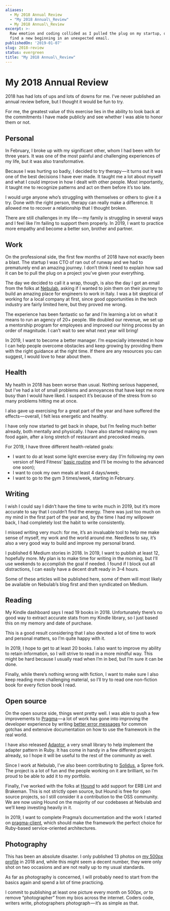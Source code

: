 ```yaml
---
aliases:
  - My 2018 Annual Review
  - "My 2018 Annual\_Review"
  - My 2018 Annual\_Review
excerpt: >-
  Raw emotion and coding collided as I pulled the plug on my startup, only to
  find a new beginning in an unexpected email.
publishedOn: '2019-01-07'
slug: 2018-review
status: evergreen
title: "My 2018 Annual\_Review"
---
```

# My 2018 Annual Review

2018 has had lots of ups and lots of downs for me. I’ve never published an annual review before, but I thought it would be fun to try.

For me, the greatest value of this exercise lies in the ability to look back at the commitments I have made publicly and see whether I was able to honor them or not.

## Personal

In February, I broke up with my significant other, whom I had been with for three years. It was one of the most painful and challenging experiences of my life, but it was also transformative.

Because I was hurting so badly, I decided to try therapy — it turns out it was one of the best decisions I have ever made. It taught me a lot about myself and what I could improve in how I dealt with other people. Most importantly, it taught me to recognize patterns and act on them before it’s too late.

I would urge anyone who’s struggling with themselves or others to give it a try. Done with the right person, therapy can really make a difference. It allowed me to recover a relationship that I thought broken.

There are still challenges in my life — my family is struggling in several ways and I feel like I’m failing to support them properly. In 2019, I want to practice more empathy and become a better son, brother and partner.

## Work

On the professional side, the first few months of 2018 have not exactly been a blast. The startup I was CTO of ran out of runway and we had to prematurely end an amazing journey. I don’t think I need to explain how sad it can be to pull the plug on a project you’ve given your everything.

The day we decided to call it a wrap, though, is also the day I got an email from the folks at [Nebulab](https://www.nebulab.it), asking if I wanted to join them on their journey to build an amazing place for engineers to work in Italy. I was a bit skeptical of working for a local company at first, since good opportunities in the tech industry are fairly limited here, but they proved me wrong.

The experience has been fantastic so far and I’m learning a lot on what it means to run an agency of 20+ people. We doubled our revenue, we set up a mentorship program for employees and improved our hiring process by an order of magnitude. I can’t wait to see what next year will bring!

In 2019, I want to become a better manager. I’m especially interested in how I can help people overcome obstacles and keep growing by providing them with the right guidance at the right time. If there are any resources you can suggest, I would love to hear about them.

## Health

My health in 2018 has been worse than usual. Nothing serious happened, but I’ve had a lot of small problems and annoyances that have kept me more busy than I would have liked. I suspect it’s because of the stress from so many problems hitting me at once.

I also gave up exercising for a great part of the year and have suffered the effects — overall, I felt less energetic and healthy.

I have only now started to get back in shape, but I’m feeling much better already, both mentally and physically. I have also started making my own food again, after a long stretch of restaurant and precooked meals.

For 2019, I have three different health-related goals:

- I want to do at least some light exercise every day (I’m following my own version of Nerd Fitness’ [basic routine](https://www.nerdfitness.com/blog/beginner-body-weight-workout-burn-fat-build-muscle/) and I’ll be moving to the advanced one soon);
- I want to cook my own meals at least 4 days/week;
- I want to go to the gym 3 times/week, starting in February.

## Writing

I wish I could say I didn’t have the time to write much in 2019, but it’s more accurate to say that I couldn’t find the energy. There was just too much on my mind in the first part of the year and, by the time I had my willpower back, I had completely lost the habit to write consistently.

I missed writing very much: for me, it’s an invaluable tool to help me make sense of myself, my work and the world around me. Needless to say, it’s also a very good way to build and improve my personal brand.

I published 6 Medium stories in 2018. In 2019, I want to publish at least 12, hopefully more. My plan is to make time for writing in the morning, but I’ll use weekends to accomplish the goal if needed. I found if I block out all distractions, I can easily have a decent draft ready in 3–4 hours.

Some of these articles will be published here, some of them will most likely be available on Nebulab’s blog first and then syndicated on Medium.

## Reading

My Kindle dashboard says I read 19 books in 2018. Unfortunately there’s no good way to extract accurate stats from my Kindle library, so I just based this on my memory and date of purchase.

This is a good result considering that I also devoted a lot of time to work and personal matters, so I’m quite happy with it.

In 2019, I hope to get to at least 20 books. I also want to improve my ability to retain information, so I will strive to read in a more mindful way. This might be hard because I usually read when I’m in bed, but I’m sure it can be done.

Finally, while there’s nothing wrong with fiction, I want to make sure I also keep reading more challenging material, so I’ll try to read one non-fiction book for every fiction book I read.

## Open source

On the open source side, things went pretty well. I was able to push a few improvements to [Pragma](https://github.com/pragmarb) — a lot of work has gone into improving the developer experience by writing [better error messages](https://medium.com/@aldesantis/fail-better-using-errors-as-documentation-764a6bb7d71f) for common gotchas and extensive documentation on how to use the framework in the real world.

I have also released [Adaptor](https://github.com/aldesantis/adaptor/), a very small library to help implement the adapter pattern in Ruby. It has come in handy in a few different projects already, so I hope it will be useful to the rest of the community as well.

Since I work at Nebulab, I’ve also been contributing to [Solidus](https://solidus.io/), a Spree fork. The project is a lot of fun and the people working on it are brilliant, so I’m proud to be able to add it to my portfolio.

Finally, I’ve worked with the folks at [Hound](https://houndci.com) to add support for ERB Lint and Brakeman. This is not strictly open source, but Hound is free for open source projects, so I still consider it a contribution to the OSS community. We are now using Hound on the majority of our codebases at Nebulab and we’ll keep investing heavily in it.

In 2019, I want to complete Pragma’s documentation and the work I started on [pragma-client](http://github.com/pragmarb/pragma-client), which should make the framework the perfect choice for Ruby-based service-oriented architectures.

## Photography

This has been an absolute disaster. I only published 13 photos on [my 500px profile](https://500px.com/aldesantis) in 2018 and, while this might seem a decent number, they were only shot on two occasions and are not really up to my usual standards.

As far as photography is concerned, I will probably need to start from the basics again and spend a lot of time practicing.

I commit to publishing at least one picture every month on 500px, _or_ to remove “photographer” from my bios across the internet. Coders code, writers write, photographers photograph — it’s as simple as that.
